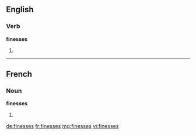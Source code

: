 ==English==

===Verb===
'''finesses'''

# {{en-third-person singular of|finesse}}

----

==French==

===Noun===
'''finesses''' {{f}}

# {{plural of|finesse|lang=fr}}

[[de:finesses]]
[[fr:finesses]]
[[mg:finesses]]
[[vi:finesses]]